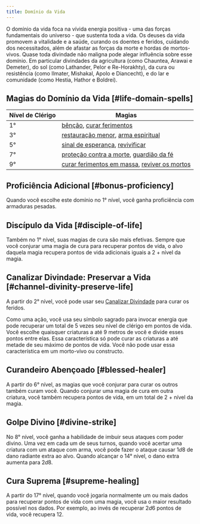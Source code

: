 ```yaml
---
title: Domínio da Vida
---
```


O domínio da vida foca na vívida energia positiva - uma das forças fundamentais do universo - que sustenta toda a vida. Os deuses da vida promovem a vitalidade e a saúde, curando os doentes e feridos, cuidando dos necessitados, além de afastar as forças da morte e hordas de mortos-vivos. Quase toda divindade não maligna pode alegar influência sobre esse domínio. Em particular divindades da agricultura (como Chauntea, Arawai e Demeter), do sol (como Lathander, Pelor e Re-Horakhty), da cura ou resistência (como Ilmater, Mishakal, Apolo e Diancecht), e do lar e comunidade (como Hestia, Hathor e Boldrei).

## Magias do Domínio da Vida [#life-domain-spells]

| Nível de Clérigo | Magias                                                                                                                                                     |
| ---------------- | ---------------------------------------------------------------------------------------------------------------------------------------------------------- |
| 1°               | [bênção](_/kompendium/dnd5/spells?name=bênção), [curar ferimentos](_/kompendium/dnd5/spells?name=curar+ferimentos)                                         |
| 3°               | [restauração menor](_/kompendium/dnd5/spells?name=restauração+menor), [arma espiritual](_/kompendium/dnd5/spells?name=arma+espiritual)                     |
| 5°               | [sinal de esperança](_/kompendium/dnd5/spells?name=sinal+de+esperança), [revivificar](_/kompendium/dnd5/spells?name=revivificar)                           |
| 7°               | [proteção contra a morte](_/kompendium/dnd5/spells?name=proteção+contra+a+morte), [guardião da fé](_/kompendium/dnd5/spells?name=guardião+da+fé)           |
| 9°               | [curar ferimentos em massa](_/kompendium/dnd5/spells?name=curar+ferimentos+em+massa), [reviver os mortos](_/kompendium/dnd5/spells?name=reviver+os+mortos) |

## Proficiência Adicional [#bonus-proficiency]

Quando você escolhe este domínio no 1° nível, você ganha proficiência com armaduras pesadas.

## Discípulo da Vida [#disciple-of-life]

Também no 1° nível, suas magias de cura são mais efetivas. Sempre que você conjurar uma magia de cura para recuperar pontos de vida, o alvo daquela magia recupera pontos de vida adicionais iguais a 2 $+$ nível da magia.

## Canalizar Divindade: Preservar a Vida [#channel-divinity-preserve-life]

A partir do 2° nível, você pode usar seu [Canalizar Divindade](_/kompendium/dnd5/classes/cleric#channel-divinity) para curar os feridos.

Como uma ação, você usa seu símbolo sagrado para invocar energia que pode recuperar um total de 5 vezes seu nível de clérigo em pontos de vida. Você escolhe quaisquer criaturas a até 9 metros de você e divide esses pontos entre elas. Essa característica só pode curar as criaturas a até metade de seu máximo de pontos de vida. Você não pode usar essa característica em um morto-vivo ou constructo.

## Curandeiro Abençoado [#blessed-healer]

A partir do 6° nível, as magias que você conjurar para curar os outros também curam você. Quando conjurar uma magia de cura em outra criatura, você também recupera pontos de vida, em um total de 2 $+$ nível da magia.

## Golpe Divino [#divine-strike]

No 8° nível, você ganha a habilidade de imbuir seus ataques com poder divino. Uma vez em cada um de seus turnos, quando você acertar uma criatura com um ataque com arma, você pode fazer o ataque causar $1d8$ de dano radiante extra ao alvo. Quando alcançar o 14° nível, o dano extra aumenta para $2d8$.

## Cura Suprema [#supreme-healing]

A partir do 17° nível, quando você jogaria normalmente um ou mais dados para recuperar pontos de vida com uma magia, você usa o maior resultado possível nos dados. Por exemplo, ao invés de recuperar $2d6$ pontos de vida, você recupera 12.
